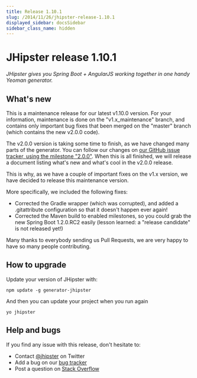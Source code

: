 ```yaml
---
title: Release 1.10.1
slug: /2014/11/26/jhipster-release-1.10.1
displayed_sidebar: docsSidebar
sidebar_class_name: hidden
---
```


JHipster release 1.10.1
==================

*JHipster gives you Spring Boot + AngularJS working together in one handy Yeoman generator.*

What's new
----------

This is a maintenance release for our latest v1.10.0 version. For your information, maintenance is done on the "v1.x_maintenance" branch, and contains only important bug fixes that been merged on the "master" branch (which contains the new v2.0.0 code).

The v2.0.0 version is taking some time to finish, as we have changed many parts of the generator. You can follow our changes on [our GitHub issue tracker, using the milestone "2.0.0"](https://github.com/jhipster/generator-jhipster/issues?q=milestone%3A2.0.0). When this is all finished, we will release a document listing what's new and what's cool in the v2.0.0 release.

This is why, as we have a couple of important fixes on the v1.x version, we have decided to release this maintenance version.

More specifically, we included the following fixes:

- Corrected the Gradle wrapper (which was corrupted), and added a .gitattribute configuration so that it doesn't happen ever again!
- Corrected the Maven build to enabled milestones, so you could grab the new Spring Boot 1.2.0.RC2 easily (lesson learned: a "release candidate" is not released yet!)

Many thanks to everybody sending us Pull Requests, we are very happy to have so many people contributing.

How to upgrade
------------

Update your version of JHipster with:

```
npm update -g generator-jhipster
```

And then you can update your project when you run again

```
yo jhipster
```

Help and bugs
--------------

If you find any issue with this release, don't hesitate to:

- Contact [@jhipster](https://twitter.com/jhipster) on Twitter
- Add a bug on our [bug tracker](https://github.com/jhipster/generator-jhipster/issues?state=open)
- Post a question on [Stack Overflow](http://stackoverflow.com/tags/jhipster/info)
